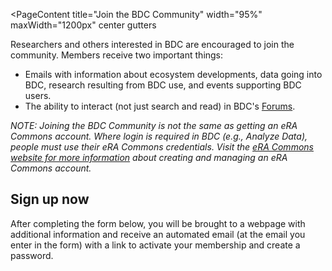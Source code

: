 
<PageContent 
  title="Join the BDC Community"
  width="95%" maxWidth="1200px" center gutters
>
Researchers and others interested in BDC are encouraged to join the community. Members receive two important things:

-   Emails with information about ecosystem developments, data going into BDC, research resulting from BDC use, and events supporting BDC users. 
-   The ability to interact (not just search and read) in BDC's [Forums](https://bdcatalyst.freshdesk.com/support/discussions/60000024585).

*NOTE: Joining the BDC Community is not the same as getting an eRA Commons account. Where login is required in BDC (e.g., Analyze Data), people must use their eRA Commons credentials. Visit the [eRA Commons website for more information](https://www.era.nih.gov/register-accounts/create-and-edit-an-account.htm)  about creating and managing an eRA Commons account.*

## Sign up now

After completing the form below, you will be brought to a webpage with additional information and receive an automated email (at the email you enter in the form) with a link to activate your membership and create a password.


</PageContent>